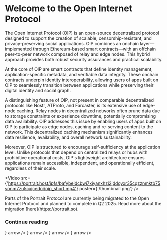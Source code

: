 
# Welcome to the Open Internet Protocol
The Open Internet Protocol (OIP) is an open-source decentralized protocol designed to support the creation of scalable, censorship-resistant, and privacy-preserving social applications. OIP combines an onchain layer—implemented through Ethereum-based smart contracts—with an offchain peer-to-peer network composed of relay and edge nodes. This hybrid approach provides both robust security assurances and practical scalability.

At the core of OIP are smart contracts that define identity management, application-specific metadata, and verifiable data integrity. These onchain contracts underpin identity interoperability, allowing users of apps built on OIP to seamlessly transition between applications while preserving their digital identity and social graph.

A distinguishing feature of OIP, not present in comparable decentralized protocols like Nostr, ATProto, and Farcaster, is its extensive use of edge-node caching. Relay nodes in decentralized networks often prune data due to storage constraints or experience downtime, potentially compromising data availability. OIP addresses this issue by enabling users of apps built on OIP to participate as edge nodes, caching and re-serving content to the network. This decentralized caching mechanism significantly enhances data resilience, availability, and overall network sustainability.

Moreover, OIP is structured to encourage self-sufficiency at the application level. Unlike protocols that depend on centralized relays or hubs with prohibitive operational costs, OIP's lightweight architecture ensures applications remain accessible, independent, and operationally efficient, regardless of their scale.

<Video src={'https://portrait.host/ipfs/bafybeidcbwi7xiyanxhzi2jddoyxr35cqzznmktb75vonm7zu5cxjcedoi/oip_short.mp4'} poster={'/thumbnail.png'} />


<Callout type="info">
Parts of the Portrait Protocol are currently being migrated to the Open Internet Protocol and planned to complete in Q2 2025. Read more about the migration [here](https://portrait.so).
</Callout>

### Continue reading

 <Cards>
  <Cards.Card
    title="Fundamentals"
    href="/fundamentals"
    icon={<IconTorii />}
    arrow
  />
  <Cards.Card
    title="Core Concepts"
    href="/stack"
    icon={<IconPuzzle />}
    arrow
  />
    <Cards.Card
    title="Specs"
    href="/smart-contracts"
    icon={<IconBook />}
    arrow
  />
  <Cards.Card
    title="Building on OIP"
    href="/dev-getting-started"
    icon={<IconBackhoe />}
    arrow
  />
</Cards>